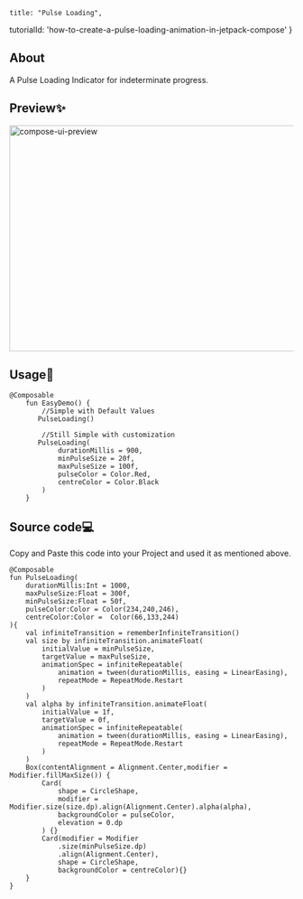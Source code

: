 


    title: "Pulse Loading",
 tutorialId: 'how-to-create-a-pulse-loading-animation-in-jetpack-compose'
}


## About
A Pulse Loading Indicator for indeterminate progress.


## Preview✨
 <Image
            src="/compose/Pulse Loading.gif"
            alt="compose-ui-preview"
            width="720"
            height="400"
          /> 

## Usage🎯

```
@Composable
    fun EasyDemo() {
        //Simple with Default Values
       PulseLoading()

        //Still Simple with customization 
       PulseLoading(
            durationMillis = 900,
            minPulseSize = 20f,
            maxPulseSize = 100f,
            pulseColor = Color.Red,
            centreColor = Color.Black
        )
    }
```

## Source code💻
Copy and Paste this code into your Project and used it as mentioned above.

```
@Composable
fun PulseLoading(
    durationMillis:Int = 1000,
    maxPulseSize:Float = 300f,
    minPulseSize:Float = 50f,
    pulseColor:Color = Color(234,240,246),
    centreColor:Color =  Color(66,133,244)
){
    val infiniteTransition = rememberInfiniteTransition()
    val size by infiniteTransition.animateFloat(
        initialValue = minPulseSize,
        targetValue = maxPulseSize,
        animationSpec = infiniteRepeatable(
            animation = tween(durationMillis, easing = LinearEasing),
            repeatMode = RepeatMode.Restart
        )
    )
    val alpha by infiniteTransition.animateFloat(
        initialValue = 1f,
        targetValue = 0f,
        animationSpec = infiniteRepeatable(
            animation = tween(durationMillis, easing = LinearEasing),
            repeatMode = RepeatMode.Restart
        )
    )
    Box(contentAlignment = Alignment.Center,modifier = Modifier.fillMaxSize()) {
        Card(
            shape = CircleShape,
            modifier = Modifier.size(size.dp).align(Alignment.Center).alpha(alpha),
            backgroundColor = pulseColor,
            elevation = 0.dp
        ) {}
        Card(modifier = Modifier
            .size(minPulseSize.dp)
            .align(Alignment.Center),
            shape = CircleShape,
            backgroundColor = centreColor){}
    }
}

```



